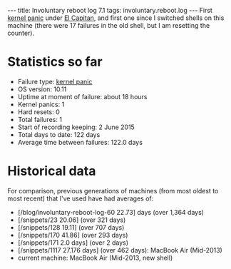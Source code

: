 ---
title: Involuntary reboot log 7.1
tags: involuntary.reboot.log
---
First [[kernel panic]] under [[El Capitan]], and first one since I switched shells on this machine (there were 17 failures in the old shell, but I am resetting the counter).

= Statistics so far =

* Failure type: [[kernel panic]]
* OS version: 10.11
* Uptime at moment of failure: about 18 hours
* Kernel panics: 1
* Hard resets: 0
* Total failures: 1
* Start of recording keeping: 2 June 2015
* Total days to date: 122 days
* Average time between failures: 122.0 days

= Historical data =

For comparison, previous generations of machines (from most oldest to most recent) that I've used have had averages of:

* [/blog/involuntary-reboot-log-60 22.73] days (over 1,364 days)
* [/snippets/23 20.06] (over 321 days)
* [/snippets/128 19.11] (over 707 days)
* [/snippets/170 41.86] (over 293 days)
* [/snippets/171 2.0 days] (over 2 days)
* [/snippets/1117 27.176 days] (over 462 days): MacBook Air (Mid-2013)
* current machine: MacBook Air (Mid-2013, new shell)
